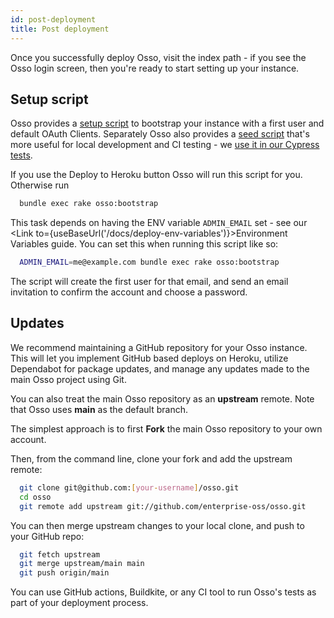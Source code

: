 ```yaml
---
id: post-deployment
title: Post deployment
---
```


<PaidCallout />

Once you successfully deploy Osso, visit the index path - if you see the Osso login screen, then you're ready to start setting up your instance.

## Setup script

Osso provides a [setup script](https://github.com/enterprise-oss/osso-rb/blob/main/lib/tasks/bootstrap.rake) to bootstrap your instance with a first user and default OAuth Clients. Separately Osso also provides a [seed script](https://github.com/enterprise-oss/osso/blob/main/db/seeds.rb) that's more useful for local development and CI testing - we [use it in our Cypress tests](https://github.com/enterprise-oss/osso/blob/main/cypress/support/index.js#L8).

If you use the Deploy to Heroku button Osso will run this script for you. Otherwise run

```bash
  bundle exec rake osso:bootstrap
```

This task depends on having the ENV variable `ADMIN_EMAIL` set - see our <Link to={useBaseUrl('/docs/deploy-env-variables')}>Environment Variables guide</Link>. You can set this when running this script like so:

```bash
  ADMIN_EMAIL=me@example.com bundle exec rake osso:bootstrap
```

The script will create the first user for that email, and send an email invitation to confirm the account and choose a password.

## Updates

We recommend maintaining a GitHub repository for your Osso instance. This will let you implement GitHub based deploys on Heroku, utilize Dependabot for package updates, and manage any updates made to the main Osso project using Git.

You can also treat the main Osso repository as an **upstream** remote. Note that Osso uses **main** as the default branch.

The simplest approach is to first **Fork** the main Osso repository to your own account.

Then, from the command line, clone your fork and add the upstream remote:
```bash
  git clone git@github.com:[your-username]/osso.git
  cd osso
  git remote add upstream git://github.com/enterprise-oss/osso.git
```
You can then merge upstream changes to your local clone, and push to your GitHub repo:

```bash
  git fetch upstream
  git merge upstream/main main
  git push origin/main
```
You can use GitHub actions, Buildkite, or any CI tool to run Osso's tests as part of your deployment process.